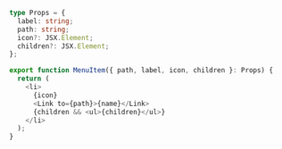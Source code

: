 ```typescript
type Props = {
  label: string;
  path: string;
  icon?: JSX.Element;
  children?: JSX.Element;
};

export function MenuItem({ path, label, icon, children }: Props) {
  return (
    <li>
      {icon}
      <Link to={path}>{name}</Link>
      {children && <ul>{children}</ul>}
    </li>
  );
}
```
